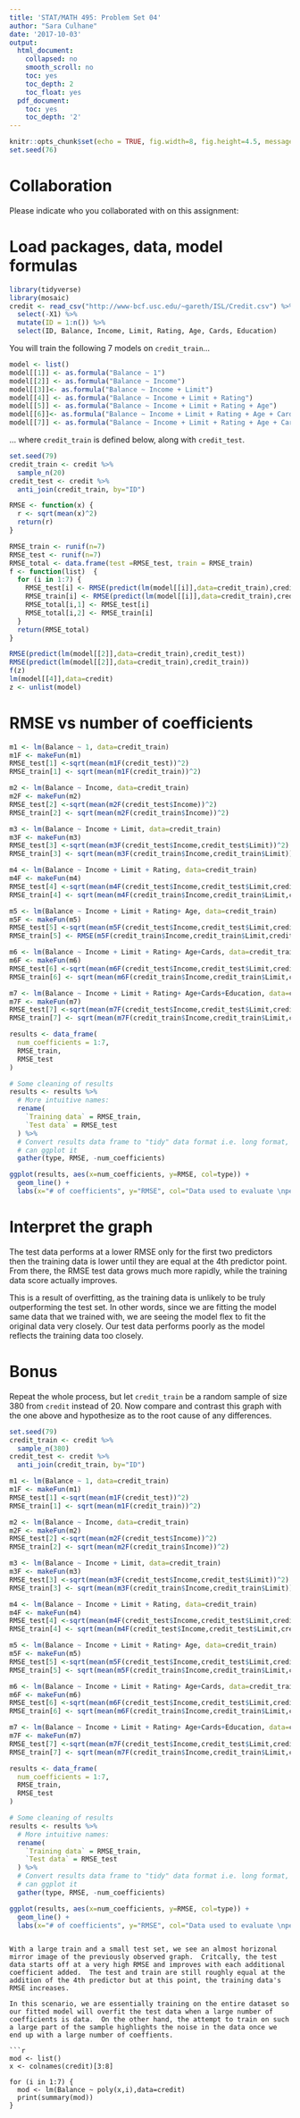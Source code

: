 ```yaml
---
title: 'STAT/MATH 495: Problem Set 04'
author: "Sara Culhane"
date: '2017-10-03'
output:
  html_document:
    collapsed: no
    smooth_scroll: no
    toc: yes
    toc_depth: 2
    toc_float: yes
  pdf_document:
    toc: yes
    toc_depth: '2'
---
```


```r
knitr::opts_chunk$set(echo = TRUE, fig.width=8, fig.height=4.5, message=FALSE)
set.seed(76)
```

# Collaboration

Please indicate who you collaborated with on this assignment:


# Load packages, data, model formulas

```r
library(tidyverse)
library(mosaic)
credit <- read_csv("http://www-bcf.usc.edu/~gareth/ISL/Credit.csv") %>%
  select(-X1) %>%
  mutate(ID = 1:n()) %>% 
  select(ID, Balance, Income, Limit, Rating, Age, Cards, Education)
```

You will train the following 7 models on `credit_train`...

```r
model <- list()
model[[1]] <- as.formula("Balance ~ 1")
model[[2]] <- as.formula("Balance ~ Income")
model[[3]]<- as.formula("Balance ~ Income + Limit")
model[[4]] <- as.formula("Balance ~ Income + Limit + Rating")
model[[5]] <- as.formula("Balance ~ Income + Limit + Rating + Age")
model[[6]]<- as.formula("Balance ~ Income + Limit + Rating + Age + Cards")
model[[7]] <- as.formula("Balance ~ Income + Limit + Rating + Age + Cards + Education")
```

... where `credit_train` is defined below, along with `credit_test`.

```r
set.seed(79)
credit_train <- credit %>% 
  sample_n(20)
credit_test <- credit %>% 
  anti_join(credit_train, by="ID")
```


```r
RMSE <- function(x) {
  r <- sqrt(mean(x)^2)
  return(r)
}
```

```r
RMSE_train <- runif(n=7)
RMSE_test <- runif(n=7)
RMSE_total <- data.frame(test =RMSE_test, train = RMSE_train)
f <- function(list)  {
  for (i in 1:7) {
    RMSE_test[i] <- RMSE(predict(lm(model[[i]],data=credit_train),credit_test))
    RMSE_train[i] <- RMSE(predict(lm(model[[i]],data=credit_train),credit_train))
    RMSE_total[i,1] <- RMSE_test[i]
    RMSE_total[i,2] <- RMSE_train[i]
  }
  return(RMSE_total)
}

RMSE(predict(lm(model[[2]],data=credit_train),credit_test))
RMSE(predict(lm(model[[2]],data=credit_train),credit_train))      
f(z)
lm(model[[4]],data=credit)
z <- unlist(model)
```



# RMSE vs number of coefficients



```r
m1 <- lm(Balance ~ 1, data=credit_train)
m1F <- makeFun(m1)
RMSE_test[1] <-sqrt(mean(m1F(credit_test))^2)
RMSE_train[1] <- sqrt(mean(m1F(credit_train))^2)

m2 <- lm(Balance ~ Income, data=credit_train)
m2F <- makeFun(m2)
RMSE_test[2] <-sqrt(mean(m2F(credit_test$Income))^2)
RMSE_train[2] <- sqrt(mean(m2F(credit_train$Income))^2)

m3 <- lm(Balance ~ Income + Limit, data=credit_train)
m3F <- makeFun(m3)
RMSE_test[3] <-sqrt(mean(m3F(credit_test$Income,credit_test$Limit))^2)
RMSE_train[3] <- sqrt(mean(m3F(credit_train$Income,credit_train$Limit))^2)

m4 <- lm(Balance ~ Income + Limit + Rating, data=credit_train)
m4F <- makeFun(m4)
RMSE_test[4] <-sqrt(mean(m4F(credit_test$Income,credit_test$Limit,credit_test$Rating))^2)
RMSE_train[4] <- sqrt(mean(m4F(credit_train$Income,credit_train$Limit,credit_train$Rating))^2)

m5 <- lm(Balance ~ Income + Limit + Rating+ Age, data=credit_train)
m5F <- makeFun(m5)
RMSE_test[5] <-sqrt(mean(m5F(credit_test$Income,credit_test$Limit,credit_test$Rating,credit_test$Age))^2)
RMSE_train[5] <- RMSE(m5F(credit_train$Income,credit_train$Limit,credit_train$Rating,credit_train$Age))

m6 <- lm(Balance ~ Income + Limit + Rating+ Age+Cards, data=credit_train)
m6F <- makeFun(m6)
RMSE_test[6] <-sqrt(mean(m6F(credit_test$Income,credit_test$Limit,credit_test$Rating,credit_test$Age,credit_test$Cards))^2)
RMSE_train[6] <- sqrt(mean(m6F(credit_train$Income,credit_train$Limit,credit_train$Rating,credit_train$Age,credit_train$Cards))^2)

m7 <- lm(Balance ~ Income + Limit + Rating+ Age+Cards+Education, data=credit_train)
m7F <- makeFun(m7)
RMSE_test[7] <-sqrt(mean(m7F(credit_test$Income,credit_test$Limit,credit_test$Rating,credit_test$Age,credit_test$Cards,credit_test$Education))^2)
RMSE_train[7] <- sqrt(mean(m7F(credit_train$Income,credit_train$Limit,credit_train$Rating,credit_train$Age,credit_train$Cards,credit_train$Education))^2)
```



```r
results <- data_frame(
  num_coefficients = 1:7,
  RMSE_train,
  RMSE_test
) 

# Some cleaning of results
results <- results %>% 
  # More intuitive names:
  rename(
    `Training data` = RMSE_train,
    `Test data` = RMSE_test
  ) %>% 
  # Convert results data frame to "tidy" data format i.e. long format, so that we
  # can ggplot it
  gather(type, RMSE, -num_coefficients)

ggplot(results, aes(x=num_coefficients, y=RMSE, col=type)) +
  geom_line() + 
  labs(x="# of coefficients", y="RMSE", col="Data used to evaluate \nperformance of fitted model")
```


# Interpret the graph

The test data performs at a lower RMSE only for the first two predictors then the training data is lower until they are equal at the 4th predictor point.  From there, the RMSE test data grows much more rapidly, while the training data score actually improves.

This is a result of overfitting, as the training data is unlikely to be truly outperforming the test set.  In other words, since we are fitting the model same data that we trained with, we are seeing the model flex to fit the original data very closely. Our test data performs poorly as the model reflects the training data too closely.



# Bonus

Repeat the whole process, but let `credit_train` be a random sample of size 380
from `credit` instead of 20. Now compare and contrast this graph with the
one above and hypothesize as to the root cause of any differences.

```r
set.seed(79)
credit_train <- credit %>% 
  sample_n(380)
credit_test <- credit %>% 
  anti_join(credit_train, by="ID")
```

```r
m1 <- lm(Balance ~ 1, data=credit_train)
m1F <- makeFun(m1)
RMSE_test[1] <-sqrt(mean(m1F(credit_test))^2)
RMSE_train[1] <- sqrt(mean(m1F(credit_train))^2)

m2 <- lm(Balance ~ Income, data=credit_train)
m2F <- makeFun(m2)
RMSE_test[2] <-sqrt(mean(m2F(credit_test$Income))^2)
RMSE_train[2] <- sqrt(mean(m2F(credit_train$Income))^2)

m3 <- lm(Balance ~ Income + Limit, data=credit_train)
m3F <- makeFun(m3)
RMSE_test[3] <-sqrt(mean(m3F(credit_test$Income,credit_test$Limit))^2)
RMSE_train[3] <- sqrt(mean(m3F(credit_train$Income,credit_train$Limit))^2)

m4 <- lm(Balance ~ Income + Limit + Rating, data=credit_train)
m4F <- makeFun(m4)
RMSE_test[4] <-sqrt(mean(m4F(credit_test$Income,credit_test$Limit,credit_test$Rating))^2)
RMSE_train[4] <- sqrt(mean(m4F(credit_test$Income,credit_test$Limit,credit_test$Rating))^2)

m5 <- lm(Balance ~ Income + Limit + Rating+ Age, data=credit_train)
m5F <- makeFun(m5)
RMSE_test[5] <-sqrt(mean(m5F(credit_test$Income,credit_test$Limit,credit_test$Rating,credit_test$Age))^2)
RMSE_train[5] <- sqrt(mean(m5F(credit_train$Income,credit_train$Limit,credit_train$Rating,credit_train$Age))^2)

m6 <- lm(Balance ~ Income + Limit + Rating+ Age+Cards, data=credit_train)
m6F <- makeFun(m6)
RMSE_test[6] <-sqrt(mean(m6F(credit_test$Income,credit_test$Limit,credit_test$Rating,credit_test$Age,credit_test$Cards))^2)
RMSE_train[6] <- sqrt(mean(m6F(credit_train$Income,credit_train$Limit,credit_train$Rating,credit_train$Age,credit_train$Cards))^2)

m7 <- lm(Balance ~ Income + Limit + Rating+ Age+Cards+Education, data=credit_train)
m7F <- makeFun(m7)
RMSE_test[7] <-sqrt(mean(m7F(credit_test$Income,credit_test$Limit,credit_test$Rating,credit_test$Age,credit_test$Cards,credit_test$Education))^2)
RMSE_train[7] <- sqrt(mean(m7F(credit_train$Income,credit_train$Limit,credit_train$Rating,credit_train$Age,credit_train$Cards,credit_train$Education))^2)
```


```r
results <- data_frame(
  num_coefficients = 1:7,
  RMSE_train,
  RMSE_test
) 

# Some cleaning of results
results <- results %>% 
  # More intuitive names:
  rename(
    `Training data` = RMSE_train,
    `Test data` = RMSE_test
  ) %>% 
  # Convert results data frame to "tidy" data format i.e. long format, so that we
  # can ggplot it
  gather(type, RMSE, -num_coefficients)

ggplot(results, aes(x=num_coefficients, y=RMSE, col=type)) +
  geom_line() + 
  labs(x="# of coefficients", y="RMSE", col="Data used to evaluate \nperformance of fitted model")
```
```

With a large train and a small test set, we see an almost horizonal mirror image of the previously observed graph.  Critcally, the test data starts off at a very high RMSE and improves with each additional coefficient added.  The test and train are still roughly equal at the addition of the 4th predictor but at this point, the training data's RMSE increases.

In this scenario, we are essentially training on the entire dataset so our fitted model will overfit the test data when a large number of coefficients is data.  On the other hand, the attempt to train on such a large part of the sample highlights the noise in the data once we end up with a large number of coeffients.

```r
mod <- list()
x <- colnames(credit)[3:8]

for (i in 1:7) {
  mod <- lm(Balance ~ poly(x,i),data=credit)
  print(summary(mod))
}
```

```r


```